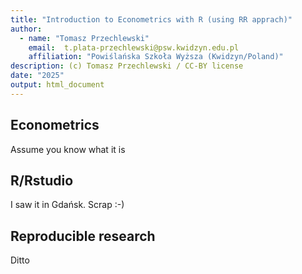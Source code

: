 ```yaml
---
title: "Introduction to Econometrics with R (using RR apprach)"
author: 
  - name: "Tomasz Przechlewski"
    email:  t.plata-przechlewski@psw.kwidzyn.edu.pl
    affiliation: "Powiślańska Szkoła Wyższa (Kwidzyn/Poland)"
description: (c) Tomasz Przechlewski / CC-BY license 
date: "2025"
output: html_document
---
```


## Econometrics

Assume you know what it is

## R/Rstudio

I saw it in Gdańsk. Scrap :-)

## Reproducible research

Ditto


